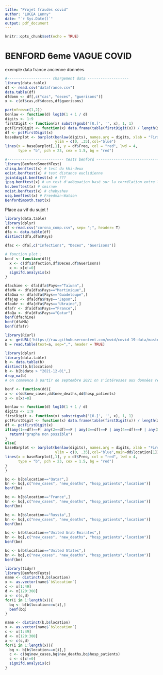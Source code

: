 ```yaml
---
title: "Projet fraudes covid"
author: "LUCEA Lenny"
date: "`r Sys.Date()`"
output: pdf_document
---
```


```r
knitr::opts_chunk$set(echo = TRUE)
```

# BENFORD 6eme VAGUE COVID

exemple data france ancienne données

```r
#-------------------- chargement data -------------------
library(data.table)
df <- read.csv("datafrance.csv")
data.table(df)
dfdonn <- df[,c("cas", "deces", "guerisons")]
x <- c(df$cas,df$deces,df$guerisons)
```


```r
par(mfrow=c(1,2))
benlaw <- function(d) log10(1 + 1 / d)
digits <- 1:9
firstDigit <- function(x) substr(gsub('[0.]', '', x), 1, 1)
pctFirstDigit <- function(x) data.frame(table(firstDigit(x)) / length(x))
df <- pctFirstDigit(x)
baseBarplot <- barplot(benlaw(digits), names.arg = digits, xlab = "First Digit", 
                       ylim = c(0, .35),col="blue")
lines(x = baseBarplot[,1], y = df$Freq, col = "red", lwd = 4, 
      type = "b", pch = 23, cex = 1.5, bg = "red")
```

```r
#-------------------------- tests benford -------------------------------
library(BenfordSmoothTest)
chisq.benftest(x) # test du khi-deux
edist.benftest(x) # test distance euclidienne
jointdigit.benftest(x) # ???
jpsq.benftest(x) # un test d'adéquation basé sur la corrélation entre la distribution des premiers chiffres et la distribution de Benford
ks.benftest(x) # smirnov
mdist.benftest(x) # chebyshev
usq.benftest(x) # Freedman-Watson
BenfordSmooth.test(x)
```


Place au vif du sujet !


```r
library(data.table)
library(dplyr)
df <-read.csv("corona_comp.csv", sep= ";", header= T)
dfa <- data.table(df)
distinct(dfa,dfa$Pays)
```

```r
dfac <- dfa[,c("Infections", "Deces", "Guerisons")]
```

```r
# fonction plot :
benf <- function(df){
  x <- c(df$Infection,df$Deces,df$Guerisons)
  x <- x[x!=0]
  signifd.analysis(x)
}
```

```r
dfachine <- dfa[dfa$Pays=="Taïwan",]
dfaMA <- dfa[dfa$Pays=="Martinique",]
dfaGua <- dfa[dfa$Pays=="Guadeloupe",]
dfajap <- dfa[dfa$Pays=="Japon",]
dfaukr <- dfa[dfa$Pays=="Ukraine",]
dfafr <- dfa[dfa$Pays=="France",]
dfaQa <- dfa[dfa$Pays=="Qatar"]
benf(dfachine)
benf(dfaMA)
benf(dfafr)
```
```r
library(RCurl)
a <- getURL('https://raw.githubusercontent.com/owid/covid-19-data/master/public/data/owid-covid-data.csv')
b = read.table(text=a, sep=",", header = TRUE)
```

```r
library(dplyr)
library(data.table)
b <- data.table(b)
distinct(b,b$location)
b <- b[b$date > "2021-12-01",]
drop_na(b)
# on commence à partir de septembre 2021 on s'intéresses aux données récentes.
```
```r
benf <- function(dd){
x <- c(dd$new_cases,dd$new_deaths,dd$hosp_patients)
x <- x[x!=0]

benlaw <- function(d) log10(1 + 1 / d)
digits <- 1:9
firstDigit <- function(x) substr(gsub('[0.]', '', x), 1, 1)
pctFirstDigit <- function(x) data.frame(table(firstDigit(x)) / length(x))
df <- pctFirstDigit(x)
if(any(1==df)==F| any(2==df)==F | any(3==df)==F | any(4==df)==F | any(5==df)==F| any(6==df)==F | any(7==df)==F | any(8==df)==F | any(9==df)==F){
  return("graphe non possible")
}
else{
baseBarplot <- barplot(benlaw(digits), names.arg = digits, xlab = "First Digit", 
                       ylim = c(0, .35),col="blue",main=dd$location[1])
lines(x = baseBarplot[,1], y = df$Freq, col = "red", lwd = 4, 
      type = "b", pch = 23, cex = 1.5, bg = "red")
}
}
```

```r
bq <- b[b$location=="Qatar",]
bn <- bq[,c("new_cases", "new_deaths", "hosp_patients","location")]
benf(bn)
```
```r
bq <- b[b$location=="France",]
bn <- bq[,c("new_cases", "new_deaths", "hosp_patients","location")]
benf(bn)
```
```r
bq <- b[b$location=="Russia",]
bn <- bq[,c("new_cases", "new_deaths", "hosp_patients","location")]
benf(bn)
```

```r
bq <- b[b$location=="United Arab Emirates",]
bn <- bq[,c("new_cases", "new_deaths", "hosp_patients","location")]
benf(bn)
```
```r

bq <- b[b$location=="United States",]
bn <- bq[,c("new_cases", "new_deaths", "hosp_patients","location")]
benf(bn)
```
```r
library(tidyr)
library(BenfordTests)
name <- distinct(b,b$location)
x <- as.vector(name$`b$location`)
c <- x[1:49]
d <- x[120:308]
x <- c(c,d)
for(i in 1:length(x)){
  bq <- b[b$location==x[i],]
  benf(bq)
} 
```

```r
name <- distinct(b,b$location)
x <- as.vector(name$`b$location`)
c <- x[1:49]
d <- x[120:308]
x <- c(c,d)
for(i in 1:length(x)){
  bq <- b[b$location==x[i],]
  c <- c(bq$new_cases,bq$new_deaths,bq$hosp_patients)
  c <- c[c!=0]
  signifd.analysis(c)
} 
```

